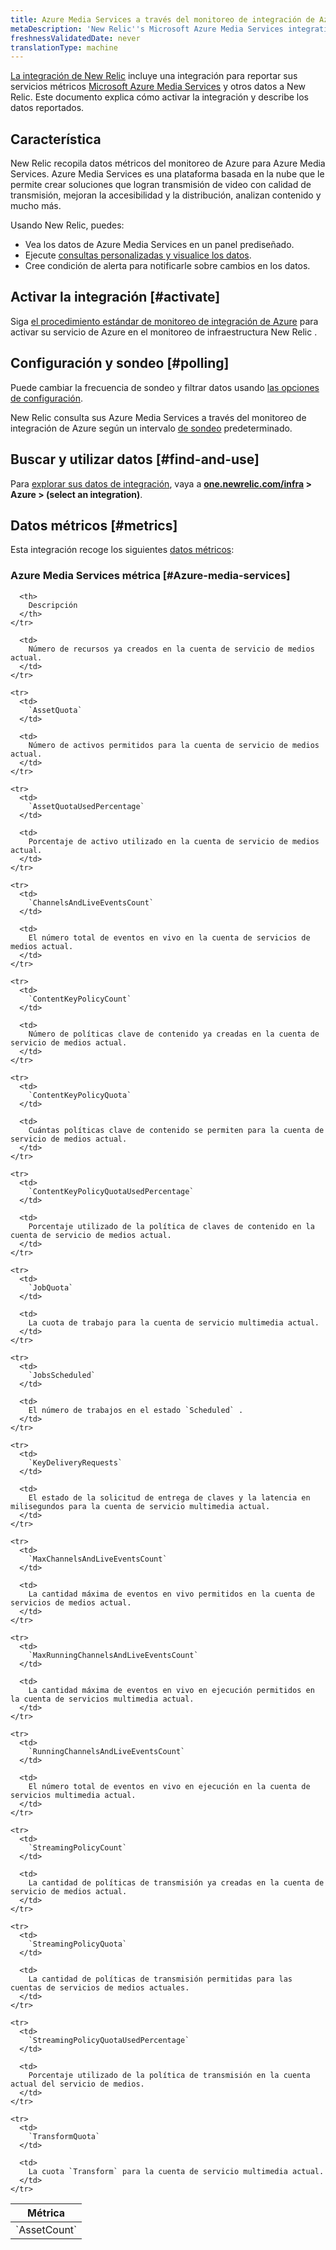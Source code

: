 ```yaml
---
title: Azure Media Services a través del monitoreo de integración de Azure
metaDescription: 'New Relic''s Microsoft Azure Media Services integration: what data it reports and how to enable it.'
freshnessValidatedDate: never
translationType: machine
---
```


[La integración de New Relic](/docs/infrastructure/integrations-getting-started/getting-started/introduction-infrastructure-integrations) incluye una integración para reportar sus servicios métricos [Microsoft Azure Media Services](https://learn.microsoft.com/en-us/azure/media-services) y otros datos a New Relic. Este documento explica cómo activar la integración y describe los datos reportados.

## Característica

New Relic recopila datos métricos del monitoreo de Azure para Azure Media Services. Azure Media Services es una plataforma basada en la nube que le permite crear soluciones que logran transmisión de video con calidad de transmisión, mejoran la accesibilidad y la distribución, analizan contenido y mucho más.

Usando New Relic, puedes:

* Vea los datos de Azure Media Services en un panel prediseñado.
* Ejecute [consultas personalizadas y visualice los datos](/docs/infrastructure/integrations-getting-started/getting-started/use-integration-data-new-relic-insights).
* Cree condición de alerta para notificarle sobre cambios en los datos.

## Activar la integración [#activate]

Siga [el procedimiento estándar de monitoreo de integración de Azure](/docs/infrastructure/microsoft-azure-integrations/azure-integrations-list/azure-monitor) para activar su servicio de Azure en el monitoreo de infraestructura New Relic .

## Configuración y sondeo [#polling]

Puede cambiar la frecuencia de sondeo y filtrar datos usando [las opciones de configuración](/docs/infrastructure/microsoft-azure-integrations/azure-integrations-list/azure-monitor/#settings).

New Relic consulta sus Azure Media Services a través del monitoreo de integración de Azure según un intervalo [de sondeo](/docs/infrastructure/microsoft-azure-integrations/azure-integrations-list/azure-monitor/#settings) predeterminado.

## Buscar y utilizar datos [#find-and-use]

Para [explorar sus datos de integración](/docs/infrastructure/integrations/find-use-infrastructure-integration-data), vaya a <DNT>**[one.newrelic.com/infra](https://one.newrelic.com/infra) > Azure > (select an integration)**</DNT>.

## Datos métricos [#metrics]

Esta integración recoge los siguientes [datos métricos](/docs/infrastructure/integrations-getting-started/getting-started/understand-integration-data-data-types#metric):

### Azure Media Services métrica [#Azure-media-services]

<table>
  <thead>
    <tr>
      <th style={{ width: "300px" }}>
        Métrica
      </th>

      <th>
        Descripción
      </th>
    </tr>
  </thead>

  <tbody>
    <tr>
      <td>
        `AssetCount`
      </td>

      <td>
        Número de recursos ya creados en la cuenta de servicio de medios actual.
      </td>
    </tr>

    <tr>
      <td>
        `AssetQuota`
      </td>

      <td>
        Número de activos permitidos para la cuenta de servicio de medios actual.
      </td>
    </tr>

    <tr>
      <td>
        `AssetQuotaUsedPercentage`
      </td>

      <td>
        Porcentaje de activo utilizado en la cuenta de servicio de medios actual.
      </td>
    </tr>

    <tr>
      <td>
        `ChannelsAndLiveEventsCount`
      </td>

      <td>
        El número total de eventos en vivo en la cuenta de servicios de medios actual.
      </td>
    </tr>

    <tr>
      <td>
        `ContentKeyPolicyCount`
      </td>

      <td>
        Número de políticas clave de contenido ya creadas en la cuenta de servicio de medios actual.
      </td>
    </tr>

    <tr>
      <td>
        `ContentKeyPolicyQuota`
      </td>

      <td>
        Cuántas políticas clave de contenido se permiten para la cuenta de servicio de medios actual.
      </td>
    </tr>

    <tr>
      <td>
        `ContentKeyPolicyQuotaUsedPercentage`
      </td>

      <td>
        Porcentaje utilizado de la política de claves de contenido en la cuenta de servicio de medios actual.
      </td>
    </tr>

    <tr>
      <td>
        `JobQuota`
      </td>

      <td>
        La cuota de trabajo para la cuenta de servicio multimedia actual.
      </td>
    </tr>

    <tr>
      <td>
        `JobsScheduled`
      </td>

      <td>
        El número de trabajos en el estado `Scheduled` .
      </td>
    </tr>

    <tr>
      <td>
        `KeyDeliveryRequests`
      </td>

      <td>
        El estado de la solicitud de entrega de claves y la latencia en milisegundos para la cuenta de servicio multimedia actual.
      </td>
    </tr>

    <tr>
      <td>
        `MaxChannelsAndLiveEventsCount`
      </td>

      <td>
        La cantidad máxima de eventos en vivo permitidos en la cuenta de servicios de medios actual.
      </td>
    </tr>

    <tr>
      <td>
        `MaxRunningChannelsAndLiveEventsCount`
      </td>

      <td>
        La cantidad máxima de eventos en vivo en ejecución permitidos en la cuenta de servicios multimedia actual.
      </td>
    </tr>

    <tr>
      <td>
        `RunningChannelsAndLiveEventsCount`
      </td>

      <td>
        El número total de eventos en vivo en ejecución en la cuenta de servicios multimedia actual.
      </td>
    </tr>

    <tr>
      <td>
        `StreamingPolicyCount`
      </td>

      <td>
        La cantidad de políticas de transmisión ya creadas en la cuenta de servicio de medios actual.
      </td>
    </tr>

    <tr>
      <td>
        `StreamingPolicyQuota`
      </td>

      <td>
        La cantidad de políticas de transmisión permitidas para las cuentas de servicios de medios actuales.
      </td>
    </tr>

    <tr>
      <td>
        `StreamingPolicyQuotaUsedPercentage`
      </td>

      <td>
        Porcentaje utilizado de la política de transmisión en la cuenta actual del servicio de medios.
      </td>
    </tr>

    <tr>
      <td>
        `TransformQuota`
      </td>

      <td>
        La cuota `Transform` para la cuenta de servicio multimedia actual.
      </td>
    </tr>
  </tbody>
</table>
